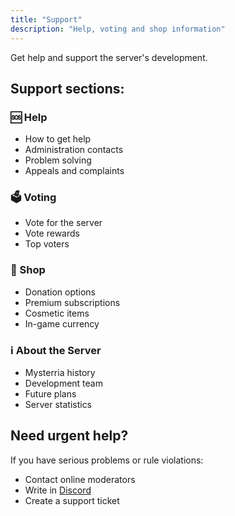 ```yaml
---
title: "Support"
description: "Help, voting and shop information"
---
```


Get help and support the server's development.

## Support sections:

### 🆘 Help
- How to get help
- Administration contacts
- Problem solving
- Appeals and complaints

### 🗳️ Voting
- Vote for the server
- Vote rewards
- Top voters

### 🛒 Shop
- Donation options
- Premium subscriptions
- Cosmetic items
- In-game currency

### ℹ️ About the Server
- Mysterria history
- Development team
- Future plans
- Server statistics

## Need urgent help?

If you have serious problems or rule violations:
- Contact online moderators
- Write in [Discord](https://discord.gg/mysterria)
- Create a support ticket